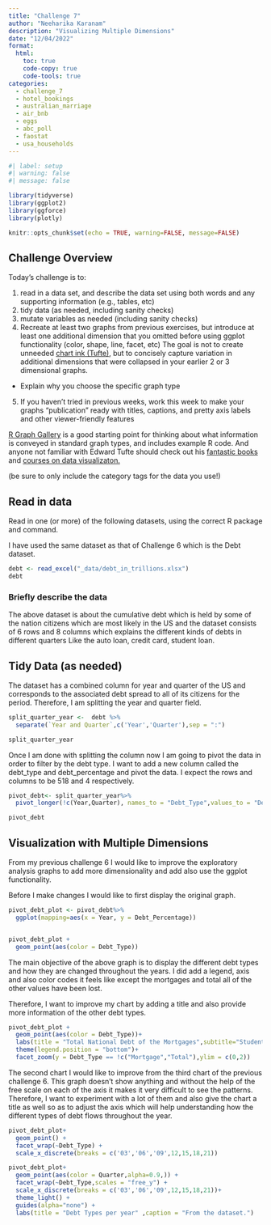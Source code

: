 ```yaml
---
title: "Challenge 7"
author: "Neeharika Karanam"
description: "Visualizing Multiple Dimensions"
date: "12/04/2022"
format:
  html:
    toc: true
    code-copy: true
    code-tools: true
categories:
  - challenge_7
  - hotel_bookings
  - australian_marriage
  - air_bnb
  - eggs
  - abc_poll
  - faostat
  - usa_households
---
```


```r
#| label: setup
#| warning: false
#| message: false

library(tidyverse)
library(ggplot2)
library(ggforce)
library(plotly)

knitr::opts_chunk$set(echo = TRUE, warning=FALSE, message=FALSE)
```

## Challenge Overview

Today's challenge is to:

1)  read in a data set, and describe the data set using both words and any supporting information (e.g., tables, etc)
2)  tidy data (as needed, including sanity checks)
3)  mutate variables as needed (including sanity checks)
4)  Recreate at least two graphs from previous exercises, but introduce at least one additional dimension that you omitted before using ggplot functionality (color, shape, line, facet, etc) The goal is not to create unneeded [chart ink (Tufte)](https://www.edwardtufte.com/tufte/), but to concisely capture variation in additional dimensions that were collapsed in your earlier 2 or 3 dimensional graphs.
   - Explain why you choose the specific graph type
5) If you haven't tried in previous weeks, work this week to make your graphs "publication" ready with titles, captions, and pretty axis labels and other viewer-friendly features

[R Graph Gallery](https://r-graph-gallery.com/) is a good starting point for thinking about what information is conveyed in standard graph types, and includes example R code. And anyone not familiar with Edward Tufte should check out his [fantastic books](https://www.edwardtufte.com/tufte/books_vdqi) and [courses on data visualizaton.](https://www.edwardtufte.com/tufte/courses)

(be sure to only include the category tags for the data you use!)

## Read in data

Read in one (or more) of the following datasets, using the correct R package and command.

I have used the same dataset as that of Challenge 6 which is the Debt dataset.

```r
debt <- read_excel("_data/debt_in_trillions.xlsx")
debt
```

### Briefly describe the data

The above dataset is about the cumulative debt which is held by some of the nation citizens which are most likely in the US and the dataset consists of 6 rows and 8 columns which explains the different kinds of debts in different quarters Like the auto loan, credit card, student loan.

## Tidy Data (as needed)

The dataset has a combined column for year and quarter of the US and corresponds to the associated debt spread to all of its citizens for the period. Therefore, I am splitting the year and quarter field.

```r
split_quarter_year <-  debt %>%
  separate(`Year and Quarter`,c('Year','Quarter'),sep = ":")

split_quarter_year
```

Once I am done with splitting the column now I am going to pivot the data in order to filter by the debt type. I want to add a new column called the debt_type and debt_percentage and pivot the data. I expect the rows and columns to be 518 and 4 respectively.

```r
pivot_debt<- split_quarter_year%>%
  pivot_longer(!c(Year,Quarter), names_to = "Debt_Type",values_to = "Debt_Percentage" )

pivot_debt
```

## Visualization with Multiple Dimensions

From my previous challenge 6 I would like to improve the exploratory analysis graphs to add more dimensionality and add also use the ggplot functionality. 

Before I make changes I would like to first display the original graph.

```r
pivot_debt_plot <- pivot_debt%>%
  ggplot(mapping=aes(x = Year, y = Debt_Percentage))


pivot_debt_plot + 
  geom_point(aes(color = Debt_Type))
```

The main objective of the above graph is to display the different debt types and how they are changed throughout the years. I did add a legend, axis and also color codes it feels like except the mortgages and total all of the other values have been lost.

Therefore, I want to improve my chart by adding  a title and also provide more information of the other debt types.

```r
pivot_debt_plot + 
  geom_point(aes(color = Debt_Type))+
  labs(title = "Total National Debt of the Mortgages",subtitle="Student and Auto loan are the secondary category" ,caption = "From the dataset.")+
  theme(legend.position = "bottom")+
  facet_zoom(y = Debt_Type == !c("Mortgage","Total"),ylim = c(0,2))
```

The second chart I would like to improve from the third chart of the previous challenge 6. This graph doesn't show anything and without the help of the free scale on each of the axis it makes it very difficult to see the patterns. Therefore, I want to experiment with a lot of them and also give the chart a title as well so as to adjust the axis which will help understanding how the different types of debt flows throughout the year.

```r
pivot_debt_plot+
  geom_point() +
  facet_wrap(~Debt_Type) +
  scale_x_discrete(breaks = c('03','06','09',12,15,18,21))
```

```r
pivot_debt_plot+
  geom_point(aes(color = Quarter,alpha=0.9,)) +
  facet_wrap(~Debt_Type,scales = "free_y") +
  scale_x_discrete(breaks = c('03','06','09',12,15,18,21))+
  theme_light() +
  guides(alpha="none") +
  labs(title = "Debt Types per year" ,caption = "From the dataset.")
```